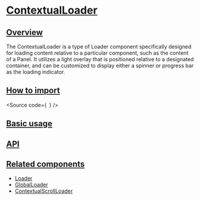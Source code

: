

<Meta of={Stories} />

# [ContextualLoader](#contextualloader)

## [Overview](#overview)

The ContextualLoader is a type of Loader component specifically designed for loading content relative to a particular component, such as the content of a Panel.
It utilizes a light overlay that is positioned relative to a designated container, and can be customized to display either a spinner or progress bar as the loading indicator.

## [How to import](#how-to-import)

<Source
  code={`
`}
/>

## [Basic usage](#basic-usage)

<Canvas of={Stories.Base} />

## [API](#api)

<ArgTypes of={Stories} />

## [Related components](#related-components)

- [Loader](?path=/docs/components-core-feedback-loader--docs)
- [GlobalLoader](?path=/story/components-core-feedback-loader-globalloader--docs)
- [ContextualScrollLoader](?path=/docs/components-core-feedback-loader-contextualscrollloader--docs)
